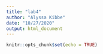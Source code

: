 ```yaml
---
title: "lab4"
author: "Alyssa Kibbe"
date: "10/27/2020"
output: html_document
---
```


```r
knitr::opts_chunk$set(echo = TRUE)
```


